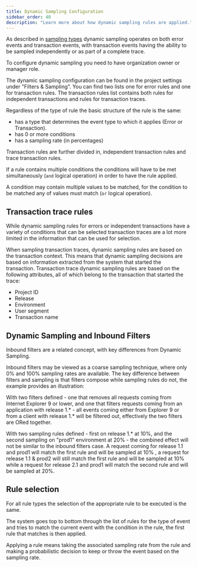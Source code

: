 ```yaml
---
title: Dynamic Sampling Configuration
sidebar_order: 40
description: "Learn more about how dynamic sampling rules are applied."
---
```


As described in [sampling types](/product/data-management-settings/dynamic-sampling/sampling-types/) dynamic sampling
operates on both error events and transaction events, with transaction events having the ability to be sampled
independently or as part of a complete trace.

To configure dynamic sampling you need to have organization owner or manager role.

The dynamic sampling configuration can be found in the project settings under "Filters & Sampling".
You can find two lists one for error rules and one for transaction rules. The transaction rules list contains
both rules for independent transactions and rules for transaction traces.

Regardless of the type of rule the basic structure of the rule is the same:

* has a type that determines the event type to which it applies (Error or Transaction).
* has 0 or more conditions
* has a sampling rate (in percentages)

Transaction rules are further divided in, independent transaction rules and trace transaction rules.

If a rule contains multiple conditions the conditions will have to be met simultaneously (`and` logical operation) in
order to have the rule applied.

A condition may contain multiple values to be matched, for the condition to be matched any of values must match
(`or` logical operation).

## Transaction trace rules

While dynamic sampling rules for errors or independent transactions have a variety of conditions that can be selected
transaction traces are a lot more limited in the information that can be used for selection.

When sampling transaction traces, dynamic sampling rules are based on the transaction context.
This means that dynamic sampling decisions are based on information extracted from the system that started the transaction.
Transaction trace dynamic sampling rules are based on the following attributes,
all of which belong to the transaction that started the trace:

- Project ID
- Release
- Environment
- User segment
- Transaction name

## Dynamic Sampling and Inbound Filters

Inbound filters are a related concept, with key differences from Dynamic Sampling.

Inbound filters may be viewed as a coarse sampling technique, where only 0% and 100% sampling rates are available.
The key difference between filters and sampling is that filters compose while sampling rules do not, the example
provides an illustration:

With two filters defined - one that removes all requests coming from Internet Explorer 9 or lower, and one that filters
requests coming from an application with release 1.* - all  events coming either from Explorer 9 or from a client
with release 1.* will be filtered out, effectively the two filters are ORed together.

With two sampling rules defined - first on release 1.* at 10%, and the second sampling on "prod1" environment
at 20% - the combined effect will not be  similar to the inbound filters case. A request coming for release 1.1 and
prod1 will match the first rule and will be sampled at 10% , a request for release 1.1 & prod2 will still match the
first rule and will be sampled at 10% while a request for release 2.1 and prod1 will match the second rule and will be
sampled at 20%.

## Rule selection

For all rule types the selection of the appropriate rule to be executed is the same.

The system goes top to bottom through the list of rules for the type of event and tries to match the current event with
the condition in the rule, the first rule that matches is then applied.

Applying a rule means taking the associated sampling rate from the rule and making a probabilistic decision to keep or
throw the event based on the sampling rate.
